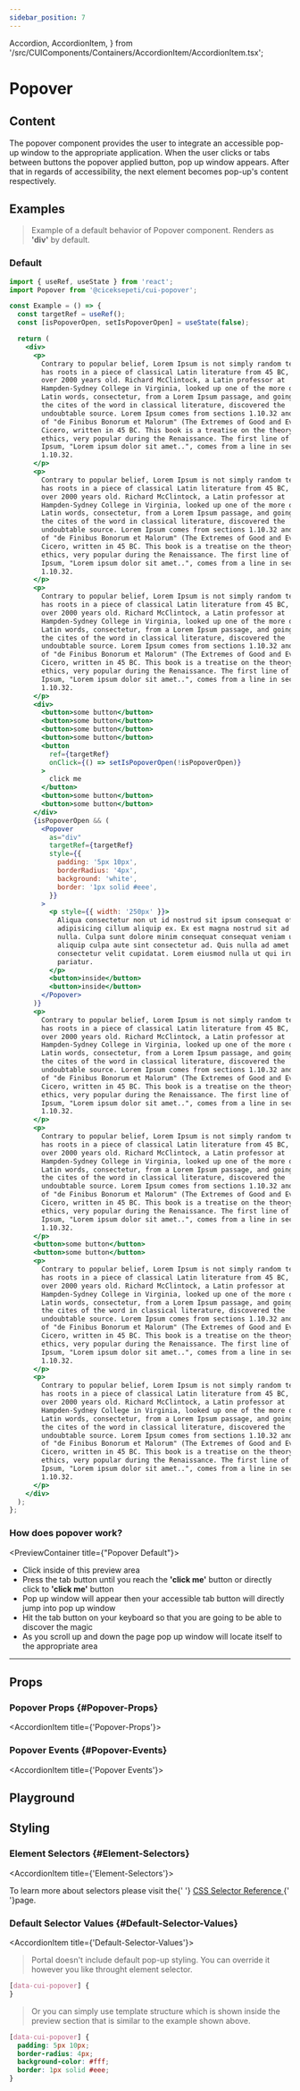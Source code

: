```yaml
---
sidebar_position: 7
---
```



  Accordion,
  AccordionItem,
} from '/src/CUIComponents/Containers/AccordionItem/AccordionItem.tsx';


# Popover

<HeaderTableContainer data={popover} />

## Content

<InfoContainer>
  The popover component provides the user to integrate an accessible pop-up
  window to the appropriate application. When the user clicks or tabs between
  buttons the popover applied button, pop up window appears. After that in
  regards of accessibility, the next element becomes pop-up's content
  respectively.
</InfoContainer>

## Examples

> Example of a default behavior of Popover component. Renders as **'div'** by default.

### Default

```jsx
import { useRef, useState } from 'react';
import Popover from '@ciceksepeti/cui-popover';

const Example = () => {
  const targetRef = useRef();
  const [isPopoverOpen, setIsPopoverOpen] = useState(false);

  return (
    <div>
      <p>
        Contrary to popular belief, Lorem Ipsum is not simply random text. It
        has roots in a piece of classical Latin literature from 45 BC, making it
        over 2000 years old. Richard McClintock, a Latin professor at
        Hampden-Sydney College in Virginia, looked up one of the more obscure
        Latin words, consectetur, from a Lorem Ipsum passage, and going through
        the cites of the word in classical literature, discovered the
        undoubtable source. Lorem Ipsum comes from sections 1.10.32 and 1.10.33
        of "de Finibus Bonorum et Malorum" (The Extremes of Good and Evil) by
        Cicero, written in 45 BC. This book is a treatise on the theory of
        ethics, very popular during the Renaissance. The first line of Lorem
        Ipsum, "Lorem ipsum dolor sit amet..", comes from a line in section
        1.10.32.
      </p>
      <p>
        Contrary to popular belief, Lorem Ipsum is not simply random text. It
        has roots in a piece of classical Latin literature from 45 BC, making it
        over 2000 years old. Richard McClintock, a Latin professor at
        Hampden-Sydney College in Virginia, looked up one of the more obscure
        Latin words, consectetur, from a Lorem Ipsum passage, and going through
        the cites of the word in classical literature, discovered the
        undoubtable source. Lorem Ipsum comes from sections 1.10.32 and 1.10.33
        of "de Finibus Bonorum et Malorum" (The Extremes of Good and Evil) by
        Cicero, written in 45 BC. This book is a treatise on the theory of
        ethics, very popular during the Renaissance. The first line of Lorem
        Ipsum, "Lorem ipsum dolor sit amet..", comes from a line in section
        1.10.32.
      </p>
      <p>
        Contrary to popular belief, Lorem Ipsum is not simply random text. It
        has roots in a piece of classical Latin literature from 45 BC, making it
        over 2000 years old. Richard McClintock, a Latin professor at
        Hampden-Sydney College in Virginia, looked up one of the more obscure
        Latin words, consectetur, from a Lorem Ipsum passage, and going through
        the cites of the word in classical literature, discovered the
        undoubtable source. Lorem Ipsum comes from sections 1.10.32 and 1.10.33
        of "de Finibus Bonorum et Malorum" (The Extremes of Good and Evil) by
        Cicero, written in 45 BC. This book is a treatise on the theory of
        ethics, very popular during the Renaissance. The first line of Lorem
        Ipsum, "Lorem ipsum dolor sit amet..", comes from a line in section
        1.10.32.
      </p>
      <div>
        <button>some button</button>
        <button>some button</button>
        <button>some button</button>
        <button>some button</button>
        <button
          ref={targetRef}
          onClick={() => setIsPopoverOpen(!isPopoverOpen)}
        >
          click me
        </button>
        <button>some button</button>
        <button>some button</button>
      </div>
      {isPopoverOpen && (
        <Popover
          as="div"
          targetRef={targetRef}
          style={{
            padding: '5px 10px',
            borderRadius: '4px',
            background: 'white',
            border: '1px solid #eee',
          }}
        >
          <p style={{ width: '250px' }}>
            Aliqua consectetur non ut id nostrud sit ipsum consequat officia
            adipisicing cillum aliquip ex. Ex est magna nostrud sit ad id minim
            nulla. Culpa sunt dolore minim consequat consequat veniam ut. Ex
            aliquip culpa aute sint consectetur ad. Quis nulla ad amet velit
            consectetur velit cupidatat. Lorem eiusmod nulla ut qui irure
            pariatur.
          </p>
          <button>inside</button>
          <button>inside</button>
        </Popover>
      )}
      <p>
        Contrary to popular belief, Lorem Ipsum is not simply random text. It
        has roots in a piece of classical Latin literature from 45 BC, making it
        over 2000 years old. Richard McClintock, a Latin professor at
        Hampden-Sydney College in Virginia, looked up one of the more obscure
        Latin words, consectetur, from a Lorem Ipsum passage, and going through
        the cites of the word in classical literature, discovered the
        undoubtable source. Lorem Ipsum comes from sections 1.10.32 and 1.10.33
        of "de Finibus Bonorum et Malorum" (The Extremes of Good and Evil) by
        Cicero, written in 45 BC. This book is a treatise on the theory of
        ethics, very popular during the Renaissance. The first line of Lorem
        Ipsum, "Lorem ipsum dolor sit amet..", comes from a line in section
        1.10.32.
      </p>
      <p>
        Contrary to popular belief, Lorem Ipsum is not simply random text. It
        has roots in a piece of classical Latin literature from 45 BC, making it
        over 2000 years old. Richard McClintock, a Latin professor at
        Hampden-Sydney College in Virginia, looked up one of the more obscure
        Latin words, consectetur, from a Lorem Ipsum passage, and going through
        the cites of the word in classical literature, discovered the
        undoubtable source. Lorem Ipsum comes from sections 1.10.32 and 1.10.33
        of "de Finibus Bonorum et Malorum" (The Extremes of Good and Evil) by
        Cicero, written in 45 BC. This book is a treatise on the theory of
        ethics, very popular during the Renaissance. The first line of Lorem
        Ipsum, "Lorem ipsum dolor sit amet..", comes from a line in section
        1.10.32.
      </p>
      <button>some button</button>
      <button>some button</button>
      <p>
        Contrary to popular belief, Lorem Ipsum is not simply random text. It
        has roots in a piece of classical Latin literature from 45 BC, making it
        over 2000 years old. Richard McClintock, a Latin professor at
        Hampden-Sydney College in Virginia, looked up one of the more obscure
        Latin words, consectetur, from a Lorem Ipsum passage, and going through
        the cites of the word in classical literature, discovered the
        undoubtable source. Lorem Ipsum comes from sections 1.10.32 and 1.10.33
        of "de Finibus Bonorum et Malorum" (The Extremes of Good and Evil) by
        Cicero, written in 45 BC. This book is a treatise on the theory of
        ethics, very popular during the Renaissance. The first line of Lorem
        Ipsum, "Lorem ipsum dolor sit amet..", comes from a line in section
        1.10.32.
      </p>
      <p>
        Contrary to popular belief, Lorem Ipsum is not simply random text. It
        has roots in a piece of classical Latin literature from 45 BC, making it
        over 2000 years old. Richard McClintock, a Latin professor at
        Hampden-Sydney College in Virginia, looked up one of the more obscure
        Latin words, consectetur, from a Lorem Ipsum passage, and going through
        the cites of the word in classical literature, discovered the
        undoubtable source. Lorem Ipsum comes from sections 1.10.32 and 1.10.33
        of "de Finibus Bonorum et Malorum" (The Extremes of Good and Evil) by
        Cicero, written in 45 BC. This book is a treatise on the theory of
        ethics, very popular during the Renaissance. The first line of Lorem
        Ipsum, "Lorem ipsum dolor sit amet..", comes from a line in section
        1.10.32.
      </p>
    </div>
  );
};
```

### How does popover work?

<PreviewContainer title={"Popover Default"}>

- Click inside of this preview area
- Press the tab button until you reach the **'click me'** button or directly click to **'click me'** button
- Pop up window will appear then your accessible tab button will directly jump into pop up window
- Hit the tab button on your keyboard so that you are going to be able to discover the magic
- As you scroll up and down the page pop up window will locate itself to the appropriate area

<hr />

  <CUIPopoverDefault />
</PreviewContainer>

## Props

<Accordion className="accordion" defaultIndexes={[0]} single={false}>

### Popover Props {#Popover-Props}

<AccordionItem title={'Popover-Props'}>

  <PropTable tableData={popover.popoverProps} />
</AccordionItem >

### Popover Events {#Popover-Events}

<AccordionItem title={'Popover Events'}>

  <EventTable tableData={popover.popoverEvents} />
</AccordionItem >

</Accordion>

## Playground

<Playground urls={popover.sandboxUrls} />

## Styling

<Accordion className="accordion" defaultIndexes={[0]} single={false}>

### Element Selectors {#Element-Selectors}

<AccordionItem title={'Element-Selectors'}>

<AdmonitionContainer type="tip">
  To learn more about selectors please visit the{' '}
  <a href="https://www.w3schools.com/cssref/css_selectors.asp">
    CSS Selector Reference
  </a>
  {' '}page.
</AdmonitionContainer>
<StylingTable tableData={popover.popoverStylingTable} />

</AccordionItem >

### Default Selector Values {#Default-Selector-Values}

<AccordionItem title={'Default-Selector-Values'}>

> Portal doesn't include default pop-up styling. You can override it however you like throught element selector.

```css
[data-cui-popover] {
}
```

> Or you can simply use template structure which is shown inside the preview section that is similar to the example shown above.

```css
[data-cui-popover] {
  padding: 5px 10px;
  border-radius: 4px;
  background-color: #fff;
  border: 1px solid #eee;
}
```

</AccordionItem >

</Accordion>
